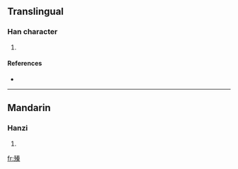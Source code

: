 ==Translingual==

===Han character===
{{Han char|rn=78|rad=歹|as=10|sn=14|four=|canj=一弓手大木 (MNQKD)}}

# {{defn|Han|sort=歹10}}

====References====
* {{Han ref|kx=0582.230|dkj=16534|dj=0975.200|hdz=21391.210|uh=6B9D|ud=27549}}

----

==Mandarin==

===Hanzi===
{{cmn-hanzi|pin=[[nì]] ([[ni4]]), [[zhēn]] ([[zhen1]])|wg=ni<sup>4</sup>, che<sup>n</sup>}}

# {{defn|Mandarin}}

[[fr:殝]]